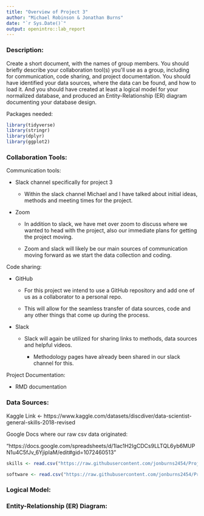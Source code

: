 ---
title: "Overview of Project 3"
author: "Michael Robinson & Jonathan Burns"
date: "`r Sys.Date()`"
output: openintro::lab_report
---

### Description:

Create a short document, with the names of group members. You should briefly describe your collaboration tool(s) you\'ll use as a group, including for communication, code sharing, and project documentation. You should have identified your data sources, where the data can be found, and how to load it. And you should have created at least a logical model for your normalized database, and produced an Entity-Relationship (ER) diagram documenting your database design.

Packages needed:

```{r load-packages, message=FALSE}
library(tidyverse)
library(stringr)
library(dplyr)
library(ggplot2)
```

### Collaboration Tools:

Communication tools:

-   Slack channel specifically for project 3

    -   Within the slack channel Michael and I have talked about initial ideas, methods and meeting times for the project.

-   Zoom

    -   In addition to slack, we have met over zoom to discuss where we wanted to head with the project, also our immediate plans for getting the project moving.

    -   Zoom and slack will likely be our main sources of communication moving forward as we start the data collection and coding.

Code sharing:

-   GitHub

    -   For this project we intend to use a GitHub repository and add one of us as a collaborator to a personal repo.

    -   This will allow for the seamless transfer of data sources, code and any other things that come up during the process.

-   Slack

    -   Slack will again be utilized for sharing links to methods, data sources and helpful videos.

        -   Methodology pages have already been shared in our slack channel for this.

Project Documentation:

-   RMD documentation

### Data Sources:

Kaggle Link <- https://www.kaggle.com/datasets/discdiver/data-scientist-general-skills-2018-revised

Google Docs where our raw csv data originated:

"https://docs.google.com/spreadsheets/d/1lac1H2IgCDCs9LLTQL6yb6MUPN1u4C5fJv_6YjipIaM/edit#gid=1072460513"

```{r}
skills <- read.csv("https://raw.githubusercontent.com/jonburns2454/Project-3-DATA607/main/ds_general_skills_revised.csv")

software <- read.csv("https://raw.githubusercontent.com/jonburns2454/Project-3-DATA607/main/Data%20Science%20Career%20Terms%20-%20ds%20software.csv")
```



### Logical Model:


### Entity-Relationship (ER) Diagram:
